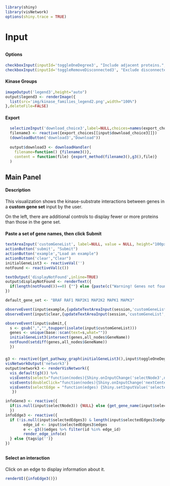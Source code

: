 ```r
library(shiny)
library(visNetwork)
options(shiny.trace = TRUE)
```
# Input
##  {.sidebar data-width="200" .opening-page-text}
#### Options
```r
checkboxInput(inputId='toggleOneDegree3', "Include adjacent proteins.", value = FALSE)
checkboxInput(inputId='toggleRemoveDisconnected3', "Exclude disconnected proteins.", value = TRUE)
```

#### Kinase Groups
```r
imageOutput('legend3',height="auto")
output$legend3 <- renderImage({
  list(src='img/kinase_families_legend2.png',width="100%")
},deleteFile=FALSE)
```

#### Export
```r
  selectizeInput('download_choice3',label=NULL,choices=names(export_choices))
  filename3 <- reactive({export_choices[[input$download_choice3]]})
  (downloadButton('download3',"Download"))
  
  output$download3 <- downloadHandler(
    filename=function() {filename3()},
    content = function(file) {export_method(filename3(),g3(),file)}
  )
```

## Main Panel
#### Description {.opening-page-text}
This visualization shows the kinase-substrate interactions between genes in a <b>custom gene set</b> input by the user. 

On the left, there are additional controls to display fewer or more proteins than those in the gene set.

#### Paste a set of gene names, then click Submit
```r


textAreaInput('customGeneList', label=NULL, value = NULL, height="100px",width = "98%")
actionButton('submit', "Submit")
actionButton('example',"Load an example")
actionButton('clear',"Clear")
initialGeneList3 <- reactiveVal('')
notFound <- reactiveVal(c())

textOutput('displayNotFound',inline=TRUE)
output$displayNotFound <- renderText({
  if(length(notFound())==0) {""} else {paste(c("Warning! Genes not found: ",notFound()))}
})

default_gene_set <- "BRAF RAF1 MAP2K1 MAP2K2 MAPK1 MAPK3"

observeEvent(input$example,{updateTextAreaInput(session,'customGeneList', value=paste(default_gene_set))})
observeEvent(input$clear,{updateTextAreaInput(session,'customGeneList', value="")})

observeEvent(input$submit,{
  s <- gsub(",","",toupper(isolate(input$customGeneList)))
  genes <- unique(base::scan(text=s,what=""))
  initialGeneList3(intersect(genes,all_nodes$GeneName))
  notFound(setdiff(genes,all_nodes$GeneName))
  })

```
##### {}
### {}
```r
g3 <- reactive({get_pathway_graph(initialGeneList3(),input$toggleOneDegree3,input$toggleRemoveDisconnected3)})
visNetworkOutput('network3')
output$network3 <- renderVisNetwork({
  vis_default(g3()) %>%
  visEvents(select="function(nodes){Shiny.onInputChange('selectNode3',nodes.nodes);}") %>%
  visEvents(doubleClick="function(nodes){Shiny.onInputChange('nextCenterNode',nodes.nodes)}") %>%
  visEvents(selectEdge = "function(edges) {Shiny.setInputValue('selectedEdges3', edges);}")
   })

infoGene3 <- reactive({
  if(is.null(input$selectNode3)) {NULL} else {get_gene_name(input$selectNode3)}
  })
infoEdge3 <- reactive({
  if (!is.null(input$selectedEdges3) & length(input$selectedEdges3$edges)==1) {
        edge_id <- input$selectedEdges3$edges
        e <- g3()$edges %>% filter(id %in% edge_id)
        render_edge_info(e)
  } else {tags$p('')}
})

```

##  {data-width="200" .opening-page-text}
#### Select an interaction
Click on an edge to display information about it.
```r
renderUI({infoEdge3()})
```
